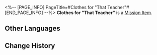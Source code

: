<%-- [PAGE_INFO]
PageTitle=#Clothes for "That Teacher"#
[END_PAGE_INFO] --%>
{{Item Infobox
|id          = 140189
|image       = Item Clothes for That Teacher.png
|type        = Mission Item
|invCategory = Missions
|rarity      = 3
|effect      = 
|description = A silly teacher forgot to wear clothes when he left in the morning. Go give him these clothes.
}}
'''Clothes for "That Teacher"''' is a [[Mission Item]].

==Other Languages==
{{Other Languages
|en   = Clothes for "That Teacher"
|zhs  = 「那位老师」的衣服
|zht  = 「那位老師」的衣服
|ja   = 「あの先生」の服
|ko   = 그 「선생」의 옷
|es   = Ropa para "ese profesor"
|fr   = Des vêtements pour «&nbsp;un certain professeur&nbsp;»
|ru   = Одежда того самого учителя
|th   = เสื้อผ้าของ "อาจารย์ท่านนั้น"
|vi   = Quần Áo Của "Người Thầy"
|de   = Kleidung für „den Lehrer“
|id   = Pakaian "Guru Itu"
|pt   = Roupas para "Aquele Professor"
}}

==Change History==
{{Change History|1.0}}